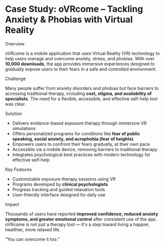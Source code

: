 
#  Case Study: <span className="text-primary">oVRcome</span> – Tackling Anxiety & Phobias with Virtual Reality



<p className="text-3xl md:text-4xl font-semibold py-4 mt-6 text-primary">
  Overview
</p>

oVRcome is a mobile application that uses Virtual Reality (VR) technology to
help users manage and overcome anxiety, stress, and phobias. With over
**10,000 downloads**, the app provides immersive experiences designed to
gradually expose users to their fears in a safe and controlled environment.



<p className="text-3xl md:text-4xl font-semibold py-4 mt-6 text-primary">
  Challenge
</p>

Many people suffer from anxiety disorders and phobias but face barriers to
accessing traditional therapy, including **cost, stigma, and availability of
specialists**. The need for a flexible, accessible, and effective self-help
tool was clear.



<p className="text-3xl md:text-4xl font-semibold py-4 mt-6 text-primary">
  Solution
</p>

- Delivers evidence-based exposure therapy through immersive VR simulations  
- Offers personalized programs for conditions like **fear of public speaking, social anxiety, and acrophobia (fear of heights)**  
- Empowers users to confront their fears gradually, at their own pace  
- Accessible via a mobile device, removing barriers to traditional therapy  
- Integrates psychological best practices with modern technology for effective self-help  



<p className="text-3xl md:text-4xl font-semibold py-4 mt-6 text-primary">
  Key Features
</p>

- Customizable exposure therapy sessions using VR  
- Programs developed by **clinical psychologists**  
- Progress tracking and guided relaxation tools  
- User-friendly interface designed for daily use  



<p className="text-3xl md:text-4xl font-semibold py-4 mt-6 text-primary">
  Impact
</p>

Thousands of users have reported **improved confidence, reduced anxiety
symptoms, and greater emotional control** after consistent use of the app.
oVRcome is not just a therapy tool — it's a step toward living a happier,
healthier, more relaxed life.



<p className="text-2xl py-6 mt-6 italic text-center text-primary">
  “You can overcome it too.”
</p>
